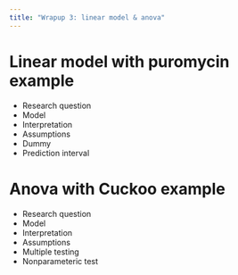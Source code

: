 ```yaml
---
title: "Wrapup 3: linear model & anova"
---
```


# Linear model with puromycin example
- Research question
- Model
- Interpretation
- Assumptions
- Dummy
- Prediction interval

# Anova with Cuckoo example
- Research question
- Model
- Interpretation
- Assumptions
- Multiple testing
- Nonparameteric test

